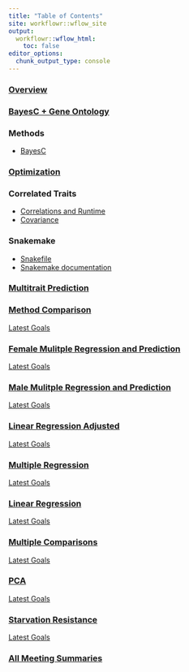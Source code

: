 ```yaml
---
title: "Table of Contents"
site: workflowr::wflow_site
output:
  workflowr::wflow_html:
    toc: false
editor_options:
  chunk_output_type: console
---
```


### [Overview](allHist.html)


### [BayesC + Gene Ontology](goPlots.html)


### Methods

- [BayesC](man-BayesC.html)

### [Optimization](lasso-OP.html)


### Correlated Traits

- [Correlations and Runtime](top3.html)
- [Covariance](covCor.html)

### Snakemake

- [Snakefile](https://github.com/nklimko/dgrp-starve/tree/main/snake/Snakefile.yaml)
- [Snakemake documentation](https://snakemake.readthedocs.io/en/stable/snakefiles/rules.html)

### [Multitrait Prediction](multitraitPred.html)



### [Method Comparison](methodComp.html)

[Latest Goals](recap.html#20230403)


### [Female Mulitple Regression and Prediction](predict.html)

[Latest Goals](recap.html#20230220)


### [Male Mulitple Regression and Prediction](rewrite.html) 

[Latest Goals](recap.html#20230220)


### [Linear Regression Adjusted](linearReg.html)

[Latest Goals](recap.html#20221214)


### [Multiple Regression](multiReg.html) 

[Latest Goals](recap.html#20221221)


### [Linear Regression](linReg.html)

[Latest Goals](recap.html#20221214)


### [Multiple Comparisons](multiComp.html)

[Latest Goals](recap.html#20221129)


### [PCA](pca.html)

[Latest Goals](recap.html#20221122)


### [Starvation Resistance](starve.html)

[Latest Goals](recap.html#20221115)


### [All Meeting Summaries](recap.html)

